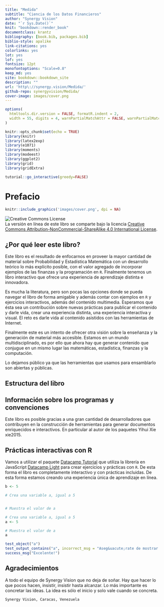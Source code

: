 ```yaml
--- 
title: "Medida"
subtitle: "Ciencia de los Datos Financieros"
author: "Synergy Vision"
date: "`r Sys.Date()`"
knit: "bookdown::render_book"
documentclass: krantz
bibliography: [book.bib, packages.bib]
biblio-style: apalike
link-citations: yes
colorlinks: yes
lot: yes
lof: yes
fontsize: 12pt
monofontoptions: "Scale=0.8"
keep_md: yes
site: bookdown::bookdown_site
description: ""
url: 'http\://synergy.vision/Medida/'
github-repo: synergyvision/Medida/
cover-image: images/cover.png
---
```


```r
options(
  htmltools.dir.version = FALSE, formatR.indent = 2,
  width = 55, digits = 4, warnPartialMatchAttr = FALSE, warnPartialMatchDollar = FALSE
)

knitr::opts_chunk$set(echo = TRUE)
library(knitr)
library(latex2exp)
library(e1071)
library(moments)
library(modeest)
library(ggplot2)
library(grid)
library(gridExtra)
```

```r
tutorial::go_interactive(greedy=FALSE)
```

# Prefacio {-}

```r
knitr::include_graphics('images/cover.png', dpi = NA)
```


![Creative Commons License](images/by-nc-sa.png)  
La versión en línea de este libro se comparte bajo la licencia [Creative Commons Attribution-NonCommercial-ShareAlike 4.0 International License](http://creativecommons.org/licenses/by-nc-sa/4.0/).

## ¿Por qué  leer este libro? {-}

Este libro es el resultado de enfocarnos en proveer la mayor cantidad de material sobre Probabilidad y Estadística Matemática con un desarrollo teórico lo más explícito posible, con el valor agregado de incorporar ejemplos de las finanzas y la programación en `R`. Finalmente tenemos un libro interactivo que ofrece una experiencia de aprendizaje distinta e innovadora.

Es mucha la literatura, pero son pocas las opciones donde se pueda navegar el libro de forma amigable y además contar con ejemplos en `R` y ejercicios interactivos, además del contenido multimedia. Esperamos que ésta sea un contribución sobre nuevas prácticas para publicar el contenido y darle vida, crear una experiencia distinta, una experiencia interactiva y visual. El reto es darle vida al contenido asistidos con las herramientas de Internet.

Finalmente este es un intento de ofrecer otra visión sobre la enseñanza y la generación de material más accesible. Estamos en un mundo multidisciplinado, es por ello que ahora hay que generar contenido que conjugue en un mismo lugar las matemáticas, estadística, finanzas y la computación.

Lo dejamos público ya que las herramientas que usamos para ensamblarlo son abiertas y públicas.

## Estructura del libro {-}

## Información sobre los programas y convenciones {-}

Este libro es posible gracias a una gran cantidad de desarrolladores que contribuyen en la construcción de herramientas para generar documentos enriquecidos e interactivos. En particular al autor de los paquetes Yihui Xie xie2015.

## Prácticas interactivas con R {-}

Vamos a utilizar el paquete [Datacamp Tutorial](https://github.com/datacamp/tutorial) que utiliza la librería en JavaScript [Datacamp Light](https://github.com/datacamp/datacamp-light) para crear ejercicios y prácticas con `R`. De esta forma el libro es completamente interactivo y con prácticas incluidas. De esta forma estamos creando una experiencia única de aprendizaje en línea.

```r
b <- 5
```

```r
# Crea una variable a, igual a 5


# Muestra el valor de a


```

```r
# Crea una variable a, igual a 5
a <- 5

# Muestra el valor de a
a
```

```r
test_object("a")
test_output_contains("a", incorrect_msg = "Aseg&uacute;rate de mostrar el valor de `a`.")
success_msg("Excelente!")
```

## Agradecimientos {-}

A todo el equipo de Synergy Vision que no deja de soñar. Hay que hacer lo que pocos hacen, insistir, insistir hasta alcanzar. Lo más importante es concretar las ideas. La idea es sólo el inicio y solo vale cuando se concreta.


```block2
Synergy Vision, Caracas, Venezuela
```







